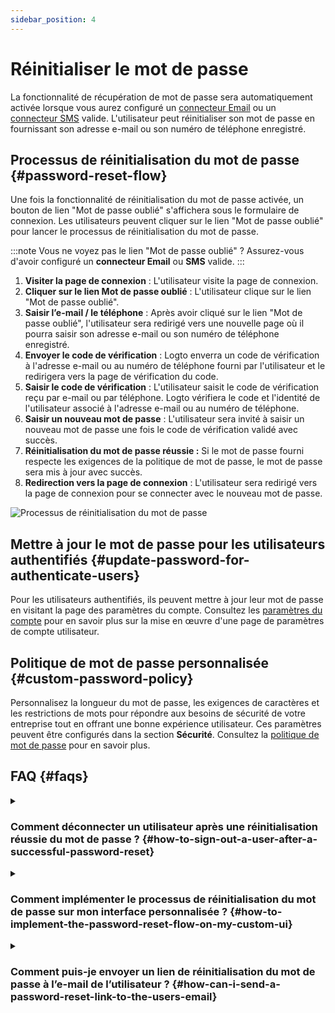 ```yaml
---
sidebar_position: 4
---
```


# Réinitialiser le mot de passe

La fonctionnalité de récupération de mot de passe sera automatiquement activée lorsque vous aurez configuré un [connecteur Email](/connectors/email-connectors) ou un [connecteur SMS](/connectors/sms-connectors) valide. L'utilisateur peut réinitialiser son mot de passe en fournissant son adresse e-mail ou son numéro de téléphone enregistré.

## Processus de réinitialisation du mot de passe \{#password-reset-flow}

Une fois la fonctionnalité de réinitialisation du mot de passe activée, un bouton de lien "Mot de passe oublié" s'affichera sous le formulaire de connexion. Les utilisateurs peuvent cliquer sur le lien "Mot de passe oublié" pour lancer le processus de réinitialisation du mot de passe.

:::note
Vous ne voyez pas le lien "Mot de passe oublié" ? Assurez-vous d'avoir configuré un **connecteur Email** ou **SMS** valide.
:::

1. **Visiter la page de connexion** : L'utilisateur visite la page de connexion.
2. **Cliquer sur le lien Mot de passe oublié** : L'utilisateur clique sur le lien "Mot de passe oublié".
3. **Saisir l’e-mail / le téléphone** : Après avoir cliqué sur le lien "Mot de passe oublié", l'utilisateur sera redirigé vers une nouvelle page où il pourra saisir son adresse e-mail ou son numéro de téléphone enregistré.
4. **Envoyer le code de vérification** : Logto enverra un code de vérification à l'adresse e-mail ou au numéro de téléphone fourni par l'utilisateur et le redirigera vers la page de vérification du code.
5. **Saisir le code de vérification** : L'utilisateur saisit le code de vérification reçu par e-mail ou par téléphone. Logto vérifiera le code et l'identité de l'utilisateur associé à l'adresse e-mail ou au numéro de téléphone.
6. **Saisir un nouveau mot de passe** : L'utilisateur sera invité à saisir un nouveau mot de passe une fois le code de vérification validé avec succès.
7. **Réinitialisation du mot de passe réussie :** Si le mot de passe fourni respecte les exigences de la politique de mot de passe, le mot de passe sera mis à jour avec succès.
8. **Redirection vers la page de connexion** : L'utilisateur sera redirigé vers la page de connexion pour se connecter avec le nouveau mot de passe.

<img src="/img/assets/reset-password.png" alt="Processus de réinitialisation du mot de passe" />

## Mettre à jour le mot de passe pour les utilisateurs authentifiés \{#update-password-for-authenticate-users}

Pour les utilisateurs authentifiés, ils peuvent mettre à jour leur mot de passe en visitant la page des paramètres du compte. Consultez les [paramètres du compte](/end-user-flows/account-settings/) pour en savoir plus sur la mise en œuvre d'une page de paramètres de compte utilisateur.

## Politique de mot de passe personnalisée \{#custom-password-policy}

Personnalisez la longueur du mot de passe, les exigences de caractères et les restrictions de mots pour répondre aux besoins de sécurité de votre entreprise tout en offrant une bonne expérience utilisateur. Ces paramètres peuvent être configurés dans la section **Sécurité**. Consultez la [politique de mot de passe](/security/password-policy) pour en savoir plus.

## FAQ \{#faqs}

<details>
  <summary>

### Comment déconnecter un utilisateur après une réinitialisation réussie du mot de passe ? \{#how-to-sign-out-a-user-after-a-successful-password-reset}

</summary>

Abonnez-vous à l’événement `PostResetPassword` du [webhook](/developers/webhooks/webhooks-events#user-interaction-hook-events) pour recevoir une notification lorsqu’un utilisateur réinitialise avec succès son mot de passe. Vous pouvez alors déclencher une action de [déconnexion](/end-user-flows/sign-out) pour invalider la session en cours de l’utilisateur et le rediriger vers la page de connexion.

</details>

<details>
  <summary>

### Comment implémenter le processus de réinitialisation du mot de passe sur mon interface personnalisée ? \{#how-to-implement-the-password-reset-flow-on-my-custom-ui}

</summary>

Vous pouvez implémenter votre propre processus de réinitialisation du mot de passe en utilisant la **Management API** et la **Account API** de Logto. Consultez les [paramètres du compte](/end-user-flows/account-settings/) pour plus de détails.

</details>

<details>
  <summary>

### Comment puis-je envoyer un lien de réinitialisation du mot de passe à l’e-mail de l’utilisateur ? \{#how-can-i-send-a-password-reset-link-to-the-users-email}

</summary>

Vous pouvez créer un point de terminaison de réinitialisation de mot de passe auto-hébergé et utiliser le SDK Logto pour initier une requête de connexion avec [`first_screen`](/end-user-flows/authentication-parameters/first-screen) défini sur `reset-password`. Cela redirigera l’utilisateur de manière transparente vers la page de réinitialisation du mot de passe.

</details>
